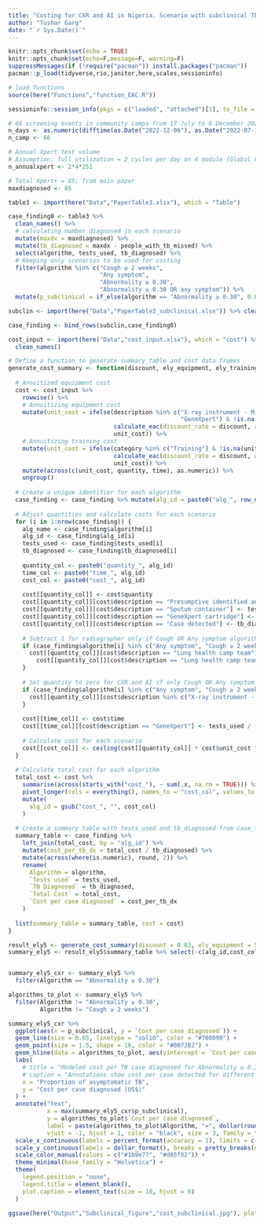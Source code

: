 ```yaml
---
title: "Costing for CXR and AI in Nigeria. Scenario with subclinical TB."
author: "Tushar Garg"
date: "`r Sys.Date()`"
---
```


```r
knitr::opts_chunk$set(echo = TRUE)
knitr::opts_chunk$set(echo=F,message=F, warning=F)
suppressMessages(if (!require("pacman")) install.packages("pacman"))
pacman::p_load(tidyverse,rio,janitor,here,scales,sessioninfo)

# load functions
source(here("Functions","function_EAC.R"))
```

```r
sessioninfo::session_info(pkgs = c("loaded", "attached")[1], to_file = here("Session info","Costing_Nigeria_analysis_subclinical_session_info.txt"))
```

```r
# 66 screening events in community camps from 17 July to 6 December 2022.
n_days <- as.numeric(difftime(as.Date("2022-12-06"), as.Date("2022-07-17"), units = "day"))
n_camp <- 66

# Annual Xpert test volume
# Assumption: full utilization = 2 cycles per day on 4 module (Global Fund guidance) for 251 days per annum
n_annualxpert <- 2*4*251

# Total Xpert+ = 85; from main paper
maxdiagnosed <- 85

table3 <- import(here("Data","PaperTable3.xlsx"), which = "Table")

case_finding0 <- table3 %>% 
  clean_names() %>% 
  # calculating number diagnosed in each scenario
  mutate(maxdx = maxdiagnosed) %>% 
  mutate(tb_diagnosed = maxdx - people_with_tb_missed) %>% 
  select(algorithm, tests_used, tb_diagnosed) %>% 
  # Keeping only scenarios to be used for costing
  filter(algorithm %in% c("Cough ≥ 2 weeks", 
                          "Any symptom", 
                          "Abnormality ≥ 0.30", 
                          "Abnormality ≥ 0.30 OR any symptom")) %>% 
  mutate(p_subclinical = if_else(algorithm == "Abnormality ≥ 0.30", 0.0988,NA))

subclin <- import(here("Data","PaperTable3_subclinical.xlsx")) %>% clean_names() %>% select(1:4)

case_finding <- bind_rows(subclin,case_finding0)

cost_input <- import(here("Data","cost_input.xlsx"), which = "cost") %>% 
  clean_names()
```

```r
# Define a function to generate summary_table and cost data frames
generate_cost_summary <- function(discount, ely_equipment, ely_training) {
  
  # Annuitized equipment cost
  cost <- cost_input %>%
    rowwise() %>%
    # Annuitizing equipment cost
    mutate(unit_cost = ifelse(description %in% c("X-ray instrument - MinXray TR90BH", 
                                                 "GeneXpert") & !is.na(unit_cost),
                              calculate_eac(discount_rate = discount, asset_price = unit_cost, ELY = ely_equipment),
                              unit_cost)) %>%
    # Annuitizing training cost
    mutate(unit_cost = ifelse(category %in% c("Training") & !is.na(unit_cost),
                              calculate_eac(discount_rate = discount, asset_price = unit_cost, ELY = ely_training),
                              unit_cost)) %>%
    mutate(across(c(unit_cost, quantity, time), as.numeric)) %>% 
    ungroup()
  
  # Create a unique identifier for each algorithm
  case_finding <- case_finding %>% mutate(alg_id = paste0("alg_", row_number()))
  
  # Adjust quantities and calculate costs for each scenario
  for (i in 1:nrow(case_finding)) {
    alg_name <- case_finding$algorithm[i]
    alg_id <- case_finding$alg_id[i]
    tests_used <- case_finding$tests_used[i]
    tb_diagnosed <- case_finding$tb_diagnosed[i]
    
    quantity_col <- paste0("quantity_", alg_id)
    time_col <- paste0("time_", alg_id)
    cost_col <- paste0("cost_", alg_id)
    
    cost[[quantity_col]] <- cost$quantity
    cost[[quantity_col]][cost$description == "Presumptive identified and sample provided"] <- tests_used
    cost[[quantity_col]][cost$description == "Sputum container"] <- tests_used
    cost[[quantity_col]][cost$description == "GeneXpert cartridge"] <- tests_used
    cost[[quantity_col]][cost$description == "Case detected"] <- tb_diagnosed
    
    # Subtract 1 for radiographer only if Cough OR Any symptom algorithms
    if (case_finding$algorithm[i] %in% c("Any symptom", "Cough ≥ 2 weeks")) {
      cost[[quantity_col]][cost$description == "Lung health camp team"] <- 
        cost[[quantity_col]][cost$description == "Lung health camp team"] - 1
    }
    
    # Set quantity to zero for CXR and AI if only Cough OR Any symptom algorithms
    if (case_finding$algorithm[i] %in% c("Any symptom", "Cough ≥ 2 weeks")) {
      cost[[quantity_col]][cost$description %in% c("X-ray instrument - MinXray TR90BH", "AI licence - qure.ai qXR")] <- 0
    }
    
    cost[[time_col]] <- cost$time
    cost[[time_col]][cost$description == "GeneXpert"] <- tests_used / (n_annualxpert + tests_used)
    
    # Calculate cost for each scenario
    cost[[cost_col]] <- ceiling(cost[[quantity_col]] * cost$unit_cost * cost[[time_col]])
  }
  
  # Calculate total cost for each algorithm
  total_cost <- cost %>%
    summarise(across(starts_with("cost_"), ~ sum(.x, na.rm = TRUE))) %>%
    pivot_longer(cols = everything(), names_to = "cost_col", values_to = "total_cost") %>%
    mutate(
      alg_id = gsub("cost_", "", cost_col)
    )
  
  # Create a summary table with tests_used and tb_diagnosed from case_finding
  summary_table <- case_finding %>% 
    left_join(total_cost, by = "alg_id") %>% 
    mutate(cost_per_tb_dx = total_cost / tb_diagnosed) %>% 
    mutate(across(where(is.numeric), round, 2)) %>%
    rename(
      Algorithm = algorithm,
      `Tests used` = tests_used,
      `TB Diagnosed` = tb_diagnosed,
      `Total Cost` = total_cost,
      `Cost per case diagnosed` = cost_per_tb_dx
    )
  
  list(summary_table = summary_table, cost = cost)
}

```

```r
result_ely5 <- generate_cost_summary(discount = 0.03, ely_equipment = 5, ely_training = 2)
summary_ely5 <- result_ely5$summary_table %>% select(-c(alg_id,cost_col))


summary_ely5_cxr <- summary_ely5 %>% 
  filter(Algorithm == "Abnormality ≥ 0.30")
```

```r
algorithms_to_plot <- summary_ely5 %>% 
  filter(Algorithm != "Abnormality ≥ 0.30",
         Algorithm != "Cough ≥ 2 weeks")

summary_ely5_cxr %>% 
  ggplot(aes(x = p_subclinical, y = `Cost per case diagnosed`)) +
  geom_line(size = 0.65, linetype = "solid", color = "#708090") +
  geom_point(size = 1.5, shape = 16, color = "#0072B2") +
  geom_hline(data = algorithms_to_plot, aes(yintercept = `Cost per case diagnosed`, color = Algorithm), linetype = "dashed") +
  labs(
    # title = "Modeled cost per TB case diagnosed for Abnormality ≥ 0.30 algorithm",
    # caption = "Annotations show cost per case detected for different scenario from the main analysis."
    x = "Proportion of asymptomatic TB",
    y = "Cost per case diagnosed (US$)"
  ) +
  annotate("text", 
           x = max(summary_ely5_cxr$p_subclinical), 
           y = algorithms_to_plot$`Cost per case diagnosed`, 
           label = paste(algorithms_to_plot$Algorithm, "=", dollar(round(algorithms_to_plot$`Cost per case diagnosed`, 0))), 
           vjust = -1, hjust = 1, color = "black", size = 3, family = "Helvetica") +
  scale_x_continuous(labels = percent_format(accuracy = 1), limits = c(0, NA)) +  
  scale_y_continuous(labels = dollar_format(), breaks = pretty_breaks(n = 4)) +  
  scale_color_manual(values = c("#1b9e77", "#d85f02")) +  
  theme_minimal(base_family = "Helvetica") +
  theme(
    legend.position = "none",  
    legend.title = element_blank(), 
    plot.caption = element_text(size = 10, hjust = 0)  
  )

ggsave(here("Output","Subclinical_figure","cost_subclinical.jpg"), plot = last_plot(), width = 9, height = 6, dpi = 600)
```

